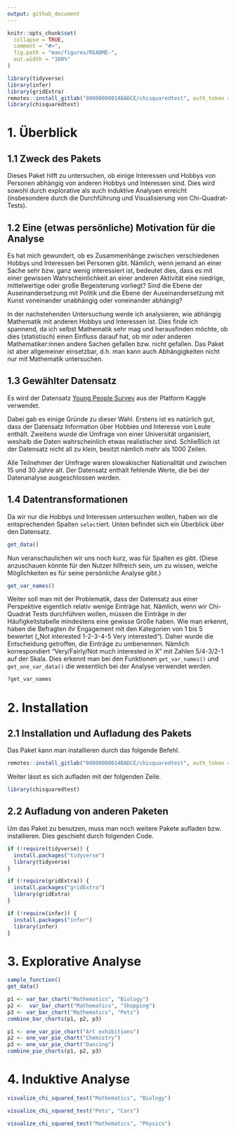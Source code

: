 ```yaml
---
output: github_document
---
```


<!-- README.md is generated from README.Rmd. Please edit that file -->

```r
knitr::opts_chunk$set(
  collapse = TRUE,
  comment = "#>",
  fig.path = "man/figures/README-",
  out.width = "100%"
)
```

```r
library(tidyverse)
library(infer)
library(gridExtra)
remotes::install_gitlab("00000000014BADCE/chisquaredtest", auth_token = "glpat-s_hG6kgpx_CY7Pb4VbXm", host = "gitlab.lrz.de")
library(chisquaredtest)
```

# 1. Überblick

## 1.1 Zweck des Pakets

Dieses Paket hilft zu untersuchen, ob einige Interessen und Hobbys von Personen abhängig von anderen Hobbys und Interessen sind. Dies wird sowohl durch explorative als auch induktive Analysen erreicht (insbesondere durch die Durchführung und Visualisierung von Chi-Quadrat-Tests).

## 1.2 Eine (etwas persönliche) Motivation für die Analyse

Es hat mich gewundert, ob es Zusammenhänge zwischen verschiedenen Hobbys und Interessen bei Personen gibt. Nämlich, wenn jemand an einer Sache sehr bzw. ganz wenig interessiert ist, bedeutet dies, dass es mit einer gewissen Wahrscheinlichkeit an einer anderen Aktivität eine niedrige, mittelwertige oder große Begeisterung vorliegt? Sind die Ebene der Auseinandersetzung mit Politik und die Ebene der Auseinandersetzung mit Kunst voneinander unabhängig oder voneinander abhängig?

In der nachstehenden Untersuchung werde ich analysieren, wie abhängig Mathematik mit anderen Hobbys und Interessen ist. Dies finde ich spannend, da ich selbst Mathematik sehr mag und herausfinden möchte, ob dies (statistisch) einen Einfluss darauf hat, ob mir oder anderen Mathematiker:innen andere Sachen gefallen bzw. nicht gefallen. Das Paket ist aber allgemeiner einsetzbar, d.h. man kann auch Abhängigkeiten nicht nur mit Mathematik untersuchen.

## 1.3 Gewählter Datensatz

Es wird der Datensatz [Young People Survey](https://www.kaggle.com/datasets/miroslavsabo/young-people-survey?select=columns.csv) aus der Platform Kaggle verwendet. 

Dabei gab es einige Gründe zu dieser Wahl. Erstens ist es natürlich gut, dass der Datensatz Information über Hobbies und Interesse von Leute enthält. Zweitens wurde die Umfrage von einer Universität organisiert, weshalb die Daten wahrscheinlich etwas realistischer sind. Schließlich ist der Datensatz nicht all zu klein, besitzt nämlich mehr als 1000 Zeilen.

Alle Teilnehmer der Umfrage waren slowakischer Nationalität und zwischen 15 und 30 Jahre alt. Der Datensatz enthält fehlende Werte, die bei der Datenanalyse ausgeschlossen werden.

## 1.4 Datentransformationen

Da wir nur die Hobbys und Interessen untersuchen wollen, haben wir die entsprechenden Spalten `select`iert. Unten befindet sich ein Überblick über den Datensatz.

```r
get_data()
```
Nun veranschaulichen wir uns noch kurz, was für Spalten es gibt. (Diese anzuschauen könnte für den Nutzer hilfreich sein, um zu wissen, welche Möglichkeiten es für seine persönliche Analyse gibt.)

```r
get_var_names()
```

Weiter soll man mit der Problematik, dass der Datensatz aus einer Perspektive eigentlich relativ wenige Einträge hat. Nämlich, wenn wir Chi-Quadrat Tests durchführen wollen, müssen die Einträge in der Häufigkeitstabelle mindestens eine gewisse Größe haben. Wie man erkennt, haben die Befragten ihr Engagement mit den Kategorien von 1 bis 5 bewertet („Not interested 1-2-3-4-5 Very interested“). Daher wurde die Entscheidung getroffen, die Einträge zu umbenennen. Nämlich korrespondiert "Very/Fairly/Not much interested in X" mit Zahlen 5/4-3/2-1 auf der Skala. Dies erkennt man bei den Funktionen `get_var_names()` und `get_one_var_data()` die wesentlich bei der Analyse verwendet werden.

```r
?get_var_names
```



# 2. Installation

## 2.1 Installation und Aufladung des Pakets

Das Paket kann man installieren durch das folgende Befehl.

``` r
remotes::install_gitlab("00000000014BADCE/chisquaredtest", auth_token = "glpat-s_hG6kgpx_CY7Pb4VbXm", host = "gitlab.lrz.de")
```

Weiter lässt es sich aufladen mit der folgenden Zeile.

``` r
library(chisquaredtest)
```


## 2.2 Aufladung von anderen Paketen

Um das Paket zu benutzen, muss man noch weitere Pakete aufladen bzw. installieren. Dies geschieht durch folgenden Code.

``` r
if (!require(tidyverse)) {
  install.packages("tidyverse")
  library(tidyverse)
}

if (!require(gridExtra)) {
  install.packages("gridExtra")
  library(gridExtra)
}

if (!require(infer)) {
  install.packages("infer")
  library(infer)
}
```


# 3. Explorative Analyse

```r
sample_function()
get_data()
```


```r
p1 <- var_bar_chart("Mathematics", "Biology")
p2 <-  var_bar_chart("Mathematics", "Shopping")
p3 <- var_bar_chart("Mathematics", "Pets")
combine_bar_charts(p1, p2, p3)
```
```r
p1 <- one_var_pie_chart("Art exhibitions")
p2 <- one_var_pie_chart("Chemistry")
p3 <- one_var_pie_chart("Dancing")
combine_pie_charts(p1, p2, p3)
```


# 4. Induktive Analyse

```r
visualize_chi_squared_test("Mathematics", "Biology")
```
```r
visualize_chi_squared_test("Pets", "Cars")
```
```r
visualize_chi_squared_test("Mathematics", "Physics")
```


